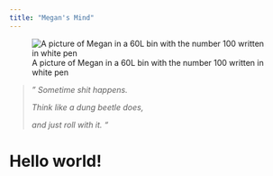 ```yaml
---
title: "Megan's Mind"
---
```


![A picture of Megan in a 60L bin with the number 100 written in white pen](/Picture2.jpg){width=40%, fig-align=left}

> *" Sometime shit happens.*
>
> *Think like a dung beetle does,*
>
> *and just roll with it. "*

# Hello world!
